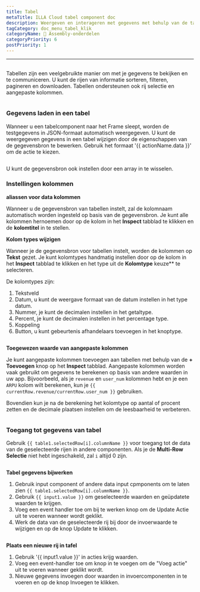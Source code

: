 ```yaml
---
title: Tabel
metaTitle: ILLA Cloud tabel component doc
description: Weergeven en interageren met gegevens met behulp van de tabelcomponent.
tagCategory: doc_menu_tabel_klik
categoryName: 🧬 Assembly-onderdelen
categoryPriority: 6
postPriority: 1
---
```


* * *

## <Heading hidden>Tabel</Heading>

Tabellen zijn een veelgebruikte manier om met je gegevens te bekijken en te communiceren. U kunt de rijen van informatie sorteren, filteren, pagineren en downloaden. Tabellen ondersteunen ook rij selectie en aangepaste kolommen.

<img
  src='https://cdn.illacloud.com/official-website/img/docs/assemble/table.png'
  alt=""
/>

### Gegevens laden in een tabel

Wanneer u een tabelcomponent naar het Frame sleept, worden de testgegevens in JSON-formaat automatisch weergegeven. U kunt de weergegeven gegevens in een tabel wijzigen door de eigenschappen van de gegevensbron te bewerken. Gebruik het formaat '{{ actionName.data }}' om de actie te kiezen.

<img
  src='https://cdn.illacloud.com/official-website/img/docs/assemble/table1.png'
  alt=""
/>

U kunt de gegevensbron ook instellen door een array in te wisselen.

### Instellingen kolommen

**aliassen voor data kolommen**

Wanneer u de gegevensbron van tabellen instelt, zal de kolomnaam automatisch worden ingesteld op basis van de gegevensbron. Je kunt alle kolommen hernoemen door op de kolom in het **Inspect** tabblad te klikken en de **kolomtitel** in te stellen.

**Kolom types wijzigen**

Wanneer je de gegevensbron voor tabellen instelt, worden de kolommen op **Tekst** gezet. Je kunt kolomtypes handmatig instellen door op de kolom in het **Inspect** tabblad te klikken en het type uit de **Kolomtype** keuze\*\* te selecteren.

De kolomtypes zijn:

1.  Tekstveld
2.  Datum, u kunt de weergave formaat van de datum instellen in het type datum.
3.  Nummer, je kunt de decimalen instellen in het getaltype.
4.  Percent, je kunt de decimalen instellen in het percentage type.
5.  Koppeling
6.  Button, u kunt gebeurtenis afhandelaars toevoegen in het knoptype.

<img
  src='https://cdn.illacloud.com/official-website/img/docs/assemble/table2.png'
  alt=""
/>

**Toegewezen waarde van aangepaste kolommen**

Je kunt aangepaste kolommen toevoegen aan tabellen met behulp van de **+ Toevoegen** knop op het **Inspect** tabblad. Aangepaste kolommen worden vaak gebruikt om gegevens te berekenen op basis van andere waarden in uw app. Bijvoorbeeld, als je `revenue` en `user_num` kolommen hebt en je een `ARPU` kolom wilt berekenen, kun je `{{ currentRow.revenue/currentRow.user_num }}` gebruiken.

Bovendien kun je na de berekening het kolomtype op aantal of procent zetten en de decimale plaatsen instellen om de leesbaarheid te verbeteren.

<img
  src='https://cdn.illacloud.com/official-website/img/docs/assemble/table3.png'
  alt=""
/>

### Toegang tot gegevens van tabel

Gebruik `{{ table1.selectedRow[i].columnName }}` voor toegang tot de data van de geselecteerde rijen in andere componenten. Als je de **Multi-Row Selectie** niet hebt ingeschakeld, zal `i` altijd 0 zijn.

<img
  src='https://cdn.illacloud.com/official-website/img/docs/assemble/table4.png'
  alt=""
/>

**Tabel gegevens bijwerken**

1.  Gebruik input component of andere data input cpmponents om te laten zien `{{ table1.selectedRow[i].columnName }}`.
2.  Gebruik `{{ input1.value }}` om geselecteerde waarden en geüpdatete waarden te krijgen.
3.  Voeg een event handler toe om bij te werken knop om de Update Actie uit te voeren wanneer wordt geklikt.
4.  Werk de data van de geselecteerde rij bij door de invoerwaarde te wijzigen en op de knop Update te klikken.

<img
  src='https://cdn.illacloud.com/official-website/img/docs/assemble/table5.png'
  alt=""
/>

**Plaats een nieuwe rij in tafel**

1.  Gebruik '{{ input1.value }}' in acties krijg waarden.
2.  Voeg een event-handler toe om knop in te voegen om de "Voeg actie" uit te voeren wanneer geklikt wordt.
3.  Nieuwe gegevens invoegen door waarden in invoercomponenten in te voeren en op de knop Invoegen te klikken.

<img
  src='https://cdn.illacloud.com/official-website/img/docs/assemble/table6.png'
  alt=""
/>
